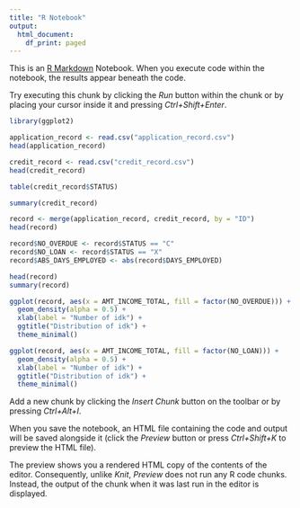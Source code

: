```yaml
---
title: "R Notebook"
output:
  html_document:
    df_print: paged
---
```


This is an [R Markdown](http://rmarkdown.rstudio.com) Notebook. When you execute code within the notebook, the results appear beneath the code. 

Try executing this chunk by clicking the *Run* button within the chunk or by placing your cursor inside it and pressing *Ctrl+Shift+Enter*. 

```r
library(ggplot2)

application_record <- read.csv("application_record.csv")
head(application_record)

credit_record <- read.csv("credit_record.csv")
head(credit_record)

table(credit_record$STATUS)

summary(credit_record)

record <- merge(application_record, credit_record, by = "ID")
head(record)

record$NO_OVERDUE <- record$STATUS == "C"
record$NO_LOAN <- record$STATUS == "X"
record$ABS_DAYS_EMPLOYED <- abs(record$DAYS_EMPLOYED)

head(record)
summary(record)

ggplot(record, aes(x = AMT_INCOME_TOTAL, fill = factor(NO_OVERDUE))) +
  geom_density(alpha = 0.5) +
  xlab(label = "Number of idk") +
  ggtitle("Distribution of idk") +
  theme_minimal()

ggplot(record, aes(x = AMT_INCOME_TOTAL, fill = factor(NO_LOAN))) +
  geom_density(alpha = 0.5) +
  xlab(label = "Number of idk") +
  ggtitle("Distribution of idk") +
  theme_minimal()
```

Add a new chunk by clicking the *Insert Chunk* button on the toolbar or by pressing *Ctrl+Alt+I*.

When you save the notebook, an HTML file containing the code and output will be saved alongside it (click the *Preview* button or press *Ctrl+Shift+K* to preview the HTML file).

The preview shows you a rendered HTML copy of the contents of the editor. Consequently, unlike *Knit*, *Preview* does not run any R code chunks. Instead, the output of the chunk when it was last run in the editor is displayed.
